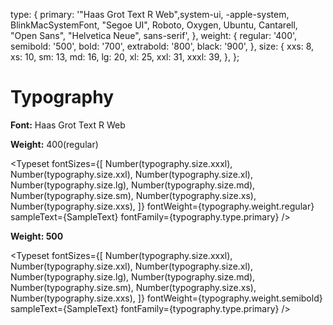 
<Meta title="Typography/index" />

  type: {
    primary: '"Haas Grot Text R Web",system-ui, -apple-system, BlinkMacSystemFont, "Segoe UI", Roboto, Oxygen, Ubuntu, Cantarell, "Open Sans", "Helvetica Neue", sans-serif',
  },
  weight: {
    regular: '400',
    semibold: '500',
    bold: '700',
    extrabold: '800',
    black: '900',
  },
  size: {
    xxs: 8,
    xs: 10,
    sm: 13,
    md: 16,
    lg: 20,
    xl: 25,
    xxl: 31,
    xxxl: 39,
  },
};


# Typography

**Font:** Haas Grot Text R Web

**Weight:** 400(regular)

<Typeset
  fontSizes={[
    Number(typography.size.xxxl),
    Number(typography.size.xxl),
    Number(typography.size.xl),
    Number(typography.size.lg),
    Number(typography.size.md),
    Number(typography.size.sm),
    Number(typography.size.xs),
    Number(typography.size.xxs),
  ]}
  fontWeight={typography.weight.regular}
  sampleText={SampleText}
  fontFamily={typography.type.primary}
/>

**Weight: 500**

<Typeset
  fontSizes={[
    Number(typography.size.xxxl),
    Number(typography.size.xxl),
    Number(typography.size.xl),
    Number(typography.size.lg),
    Number(typography.size.md),
    Number(typography.size.sm),
    Number(typography.size.xs),
    Number(typography.size.xxs),
  ]}
  fontWeight={typography.weight.semibold}
  sampleText={SampleText}
  fontFamily={typography.type.primary}
/>